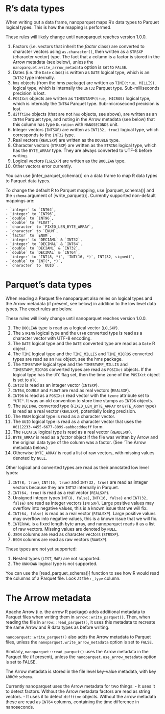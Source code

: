 # R's data types

When writing out a data frame, nanoparquet maps R's data types to Parquet
logical types. This is how the mapping is performed.

These rules will likely change until nanoparquet reaches version 1.0.0.

1. Factors (i.e. vectors that inherit the *factor* class) are converted
   to character vectors using `as.character()`, then written as a
   `STRSXP` (character vector) type. The fact that a column is a factor
   is stored in the Arrow metadata (see below), unless the
   `nanoparquet.write_arrow_metadata` option is set to `FALSE`.
1. Dates (i.e. the `Date` class) is written as `DATE` logical type, which
   is an `INT32` type internally.
1. `hms` objects (from the hms package) are written as `TIME(true, MILLIS)`.
   logical type, which is internally the `INT32` Parquet type.
   Sub-milliseconds precision is lost.
1. `POSIXct` objects are written as `TIMESTAMP(true, MICROS)` logical type,
   which is internally the `INT64` Parquet type.
   Sub-microsecond precision is lost.
1. `difftime` objects (that are not `hms` objects, see above), are
   written as an `INT64` Parquet type, and noting in the Arrow metadata
   (see below) that this column has type `Duration` with `NANOSECONDS`
   unit.
1. Integer vectors (`INTSXP`) are written as `INT(32, true)` logical type,
   which corresponds to the `INT32` type.
1. Real vectors (`REALSXP`) are written as the `DOUBLE` type.
1. Character vectors (`STRSXP`) are written as the `STRING` logical type,
   which has the `BYTE_ARRAY` type. They are always converted to UTF-8
   before writing.
1. Logical vectors (`LGLSXP`) are written as the `BOOLEAN` type.
1. Other vectors error currently.

You can use [infer_parquet_schema()] on a data frame to map R data types
to Parquet data types.

To change the default R to Parquet mapping, use [parquet_schema()] and
the `schema` argument of [write_parquet()]. Currently supported
non-default mappings are:

    - `integer` to `INT64`,
    - `integer` to `INT96`,
    - `double` to `INT96`,
    - `double` to `FLOAT`,
    - `character` to `FIXED_LEN_BYTE_ARRAY`,
    - `character` to `ENUM`,
    - `factor` to `ENUM`,
    - `integer` to `DECIAML` & `INT32`,
    - `integer` to `DECIMAL` & `INT64`,
    - `double` to `DECIAML` & `INT32`,
    - `double` to `DECIMAL` & `INT64`,
    - `integer` to `INT(8, *)`, `INT(16, *)`, INT(32, signed)`,
    - `double` to `INT(*, *)`,
    - `character` to `UUID`.

# Parquet's data types

When reading a Parquet file nanoparquet also relies on logical types and
the Arrow metadata (if present, see below) in addition to the low level
data types. The exact rules are below.

These rules will likely change until nanoparquet reaches version 1.0.0.

1. The `BOOLEAN` type is read as a logical vector (`LGLSXP`).
1. The `STRING` logical type and the `UTF8` converted type is read as
   a character vector with UTF-8 encoding.
1. The `DATE` logical type and the `DATE` converted type are read as a
   `Date` R object.
1. The `TIME` logical type and the `TIME_MILLIS` and `TIME_MICROS`
   converted types are read as an `hms` object, see the hms package.
1. The `TIMESTAMP` logical type and the `TIMESTAMP_MILLIS` and
   `TIMESTAMP_MICROS` converted types are read as `POSIXct` objects.
   If the logical type has the `UTC` flag set, then the time zone of the
   `POSIXct` object is set to `UTC`.
1. `INT32` is read as an integer vector (`INTSXP`).
1. `INT64`, `DOUBLE` and `FLOAT` are read as real vectors (`REALSXP`).
1. `INT96` is read as a `POSIXct` read vector with the `tzone` attribute
   set to `"UTC"`. It was an old convention to store time stamps as
   `INT96` objects.
1. The `DECIMAL` converted type (`FIXED_LEN_BYTE_ARRAY` or `BYTE_ARRAY`
   type) is read as a real vector (`REALSXP`), potentially losing
   precision.
1. The `ENUM` logical type is read as a character vector.
1. The `UUID` logical type is read as a character vector that uses the
   `00112233-4455-6677-8899-aabbccddeeff` form.
1. The `FLOAT16` logical type is read as a real vector (`READLSXP`).
1. `BYTE_ARRAY` is read as a *factor* object if the file was written
   by Arrow and the original data type of the column was a factor.
   (See 'The Arrow metadata below.)
1. Otherwise `BYTE_ARRAY` is read a list of raw vectors, with missing
   values denoted by `NULL`.

Other logical and converted types are read as their annotated low level
types:

1. `INT(8, true)`, `INT(16, true)` and `INT(32, true)` are read as
   integer vectors because they are `INT32` internally in Parquet.
1. `INT(64, true)` is read as a real vector (`REALSXP`).
1. Unsigned integer types `INT(8, false)`, `INT(16, false)` and
   `INT(32, false)` are read as integer vectors (`INTSXP`). Large
   positive values may overflow into negative values, this is a known
   issue that we will fix.
1. `INT(64, false)` is read as a real vector (`REALSXP`). Large
   positive values may overflow into negative values, this is a known
   issue that we will fix.
1. `INTERVAL` is a fixed length byte array, and nanoparquet reads it as
   a list of raw vectors. Missing values are denoted by `NULL`.
1. `JSON` columns are read as character vectors (`STRSXP`).
1. `BSON` columns are read as raw vectors (`RAWSXP`).

These types are not yet supported:

1. Nested types (`LIST`, `MAP`) are not supported.
1. The `UNKNOWN` logical type is not supported.

You can use the [read_parquet_schema()] function to see how R would read
the columns of a Parquet file. Look at the `r_type` column.

# The Arrow metadata

Apache Arrow (i.e. the arrow R package) adds additional metadata to
Parquet files when writing them in `arrow::write_parquet()`. Then,
when reading the file in `arrow::read_parquet()`, it uses this metadata
to recreate the same Arrow and R data types as before writing.

`nanoparquet::write_parquet()` also adds the Arrow metadata to Parquet
files, unless the `nanoparquet.write_arrow_metadata` option is set to
`FALSE`.

Similarly, `nanoparquet::read_parquet()` uses the Arrow metadata in the
Parquet file (if present), unless the `nanoparquet.use_arrow_metadata`
option is set to FALSE.

The Arrow metadata is stored in the file level key-value metadata, with
key `ARROW:schema`.

Currently nanoparquet uses the Arrow metadata for two things:
- It uses it to detect factors. Without the Arrow metadata factors are
  read as string vectors.
- It uses it to detect `difftime` objects. Without the arrow metadata
  these are read as `INT64` columns, containing the time difference in
  nanoseconds.
